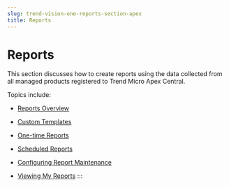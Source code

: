 ```yaml
---
slug: trend-vision-one-reports-section-apex
title: Reports
---
```

# Reports

This section discusses how to create reports using the data collected from all managed products registered to Trend Micro Apex Central.

Topics include:

- [Reports Overview](reports-overview.mdx)

- [Custom Templates](custom-templates.mdx)

- [One-time Reports](one-time-reports.mdx)

- [Scheduled Reports](scheduled-reports.mdx)

- [Configuring Report Maintenance](configuring-report-maintenance.mdx)

- [Viewing My Reports](viewing-my-reports.mdx)
:::
